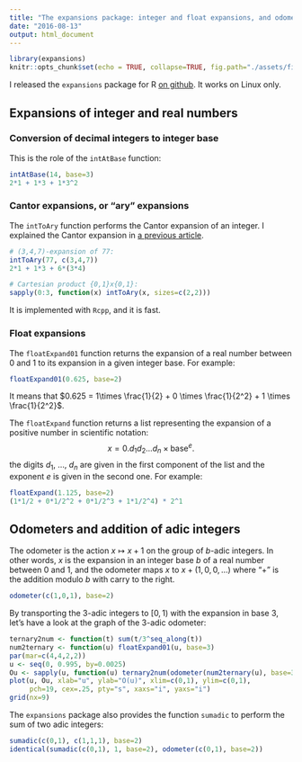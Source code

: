 ```yaml
---
title: "The expansions package: integer and float expansions, and odometers"
date: "2016-08-13"
output: html_document
---
```


```r
library(expansions)
knitr::opts_chunk$set(echo = TRUE, collapse=TRUE, fig.path="./assets/fig/expansions-")
```


I released the `expansions` package for R [on github](https://github.com/stla/expansions). 
It works on Linux only. 

## Expansions of integer and real numbers

### Conversion of decimal integers to integer base

This is the role of the `intAtBase` function:

```r
intAtBase(14, base=3)
2*1 + 1*3 + 1*3^2
```

### Cantor expansions, or "ary" expansions 

The `intToAry` function performs the Cantor expansion of an integer. I explained the Cantor expansion in [a previous article](http://stla.github.io/stlapblog/posts/Greedy.html). 

```r
# (3,4,7)-expansion of 77:
intToAry(77, c(3,4,7))
2*1 + 1*3 + 6*(3*4)
```

```r
# Cartesian product {0,1}x{0,1}:
sapply(0:3, function(x) intToAry(x, sizes=c(2,2)))
```

It is implemented with `Rcpp`, and it is fast. 

### Float expansions

The `floatExpand01` function returns the expansion of a real number between $0$ and $1$ to its expansion in a given integer base. For example:

```r
floatExpand01(0.625, base=2)
```

It means that $0.625 = 1\times \frac{1}{2} + 0 \times \frac{1}{2^2} + 1 \times \frac{1}{2^2}$.

The `floatExpand` function returns a list representing the expansion of a positive number in scientific notation:
$$
x = 0.d_1d_2\ldots d_n \times \text{base}^e.
$$
the digits $d_1$, $\ldots$, $d_n$ are given in the first component of the list and the exponent $e$ is given in the second one.
For example:


```r
floatExpand(1.125, base=2)
(1*1/2 + 0*1/2^2 + 0*1/2^3 + 1*1/2^4) * 2^1
```


## Odometers and addition of adic integers

The odometer is the action $x \mapsto x+1$ on the group of $b$-adic integers. 
In other words, $x$ is the expansion in an integer base $b$ of a real number between $0$ and $1$, and the odometer maps $x$ to $x + (1, 0, 0, \ldots)$ where "$+$" is the addition modulo $b$ with carry to the right. 

```r
odometer(c(1,0,1), base=2)
```

By transporting the $3$-adic integers to $[0,1)$ with the expansion in base $3$, let's have a look at the graph of the $3$-adic odometer:

```r
ternary2num <- function(t) sum(t/3^seq_along(t))
num2ternary <- function(u) floatExpand01(u, base=3)
par(mar=c(4,4,2,2))
u <- seq(0, 0.995, by=0.0025)
Ou <- sapply(u, function(u) ternary2num(odometer(num2ternary(u), base=3)))
plot(u, Ou, xlab="u", ylab="O(u)", xlim=c(0,1), ylim=c(0,1),
     pch=19, cex=.25, pty="s", xaxs="i", yaxs="i")
grid(nx=9)
```

The `expansions` package also provides the function `sumadic` to perform the sum of two adic integers:

```r
sumadic(c(0,1), c(1,1,1), base=2)
identical(sumadic(c(0,1), 1, base=2), odometer(c(0,1), base=2))
```

